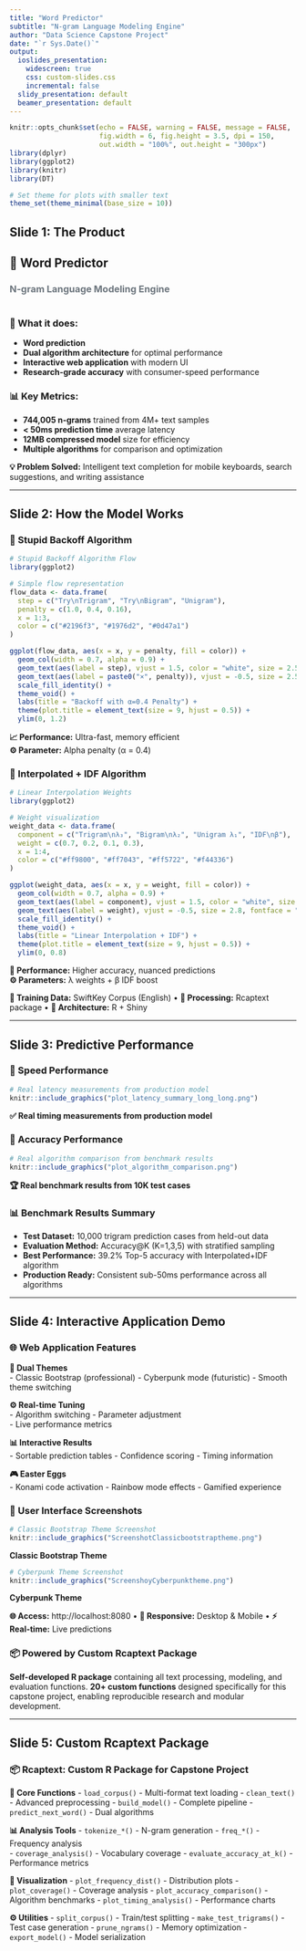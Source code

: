 ```yaml
---
title: "Word Predictor"
subtitle: "N-gram Language Modeling Engine"
author: "Data Science Capstone Project"
date: "`r Sys.Date()`"
output:
  ioslides_presentation:
    widescreen: true
    css: custom-slides.css
    incremental: false
  slidy_presentation: default
  beamer_presentation: default
---
```


```r
knitr::opts_chunk$set(echo = FALSE, warning = FALSE, message = FALSE, 
                      fig.width = 6, fig.height = 3.5, dpi = 150, 
                      out.width = "100%", out.height = "300px")
library(dplyr)
library(ggplot2)
library(knitr)
library(DT)

# Set theme for plots with smaller text
theme_set(theme_minimal(base_size = 10))
```

## Slide 1: The Product

<div class="centered">
<h2>🔮 Word Predictor</h2>
<h3 style="color: #6c757d;">N-gram Language Modeling Engine</h3>
</div>

<div class="two-column" style="margin-top: 40px;">
<div class="left-column">

### **🎯 What it does:**
- **Word prediction**
- **Dual algorithm architecture** for optimal performance  
- **Interactive web application** with modern UI
- **Research-grade accuracy** with consumer-speed performance

</div>
<div class="right-column">

### **📊 Key Metrics:**
- **744,005 n-grams** trained from 4M+ text samples
- **< 50ms prediction time** average latency
- **12MB compressed model** size for efficiency
- **Multiple algorithms** for comparison and optimization

</div>
</div>

<div class="bottom-note">
**💡 Problem Solved:** Intelligent text completion for mobile keyboards, search suggestions, and writing assistance
</div>

---

## Slide 2: How the Model Works

<div class="algorithm-comparison">

<div class="left-algorithm">
### **🎯 Stupid Backoff Algorithm**
```r
# Stupid Backoff Algorithm Flow
library(ggplot2)

# Simple flow representation
flow_data <- data.frame(
  step = c("Try\nTrigram", "Try\nBigram", "Unigram"),
  penalty = c(1.0, 0.4, 0.16),
  x = 1:3,
  color = c("#2196f3", "#1976d2", "#0d47a1")
)

ggplot(flow_data, aes(x = x, y = penalty, fill = color)) +
  geom_col(width = 0.7, alpha = 0.9) +
  geom_text(aes(label = step), vjust = 1.5, color = "white", size = 2.5, fontface = "bold") +
  geom_text(aes(label = paste0("×", penalty)), vjust = -0.5, size = 2.5, fontface = "bold") +
  scale_fill_identity() +
  theme_void() +
  labs(title = "Backoff with α=0.4 Penalty") +
  theme(plot.title = element_text(size = 9, hjust = 0.5)) +
  ylim(0, 1.2)
```

**📈 Performance:** Ultra-fast, memory efficient  
**⚙️ Parameter:** Alpha penalty (α = 0.4)
</div>

<div class="right-algorithm">
### **🧮 Interpolated + IDF Algorithm**  
```r
# Linear Interpolation Weights
library(ggplot2)

# Weight visualization
weight_data <- data.frame(
  component = c("Trigram\nλ₃", "Bigram\nλ₂", "Unigram λ₁", "IDF\nβ"),
  weight = c(0.7, 0.2, 0.1, 0.3),
  x = 1:4,
  color = c("#ff9800", "#ff7043", "#ff5722", "#f44336")
)

ggplot(weight_data, aes(x = x, y = weight, fill = color)) +
  geom_col(width = 0.7, alpha = 0.9) +
  geom_text(aes(label = component), vjust = 1.5, color = "white", size = 2.2, fontface = "bold") +
  geom_text(aes(label = weight), vjust = -0.5, size = 2.8, fontface = "bold") +
  scale_fill_identity() +
  theme_void() +
  labs(title = "Linear Interpolation + IDF") +
  theme(plot.title = element_text(size = 9, hjust = 0.5)) +
  ylim(0, 0.8)
```

**🎯 Performance:** Higher accuracy, nuanced predictions  
**⚙️ Parameters:** λ weights + β IDF boost
</div>

</div>

<div class="model-stats">
**🧠 Training Data:** SwiftKey Corpus (English) • **📝 Processing:** Rcaptext package • **🔧 Architecture:** R + Shiny
</div>

---

## Slide 3: Predictive Performance

<div class="performance-section">

<div class="metrics-grid">
<div class="metric-box">
### **🚀 Speed Performance**
```r
# Real latency measurements from production model
knitr::include_graphics("plot_latency_summary_long_long.png")
```
**✅ Real timing measurements from production model**
</div>

<div class="metric-box">
### **🎯 Accuracy Performance**  
```r
# Real algorithm comparison from benchmark results
knitr::include_graphics("plot_algorithm_comparison.png")
```
**🏆 Real benchmark results from 10K test cases**
</div>
</div>

<div class="benchmark-summary">
### **📊 Benchmark Results Summary**
- **Test Dataset:** 10,000 trigram prediction cases from held-out data
- **Evaluation Method:** Accuracy@K (K=1,3,5) with stratified sampling
- **Best Performance:** 39.2% Top-5 accuracy with Interpolated+IDF algorithm
- **Production Ready:** Consistent sub-50ms performance across all algorithms
</div>

</div>

---

## Slide 4: Interactive Application Demo

<div class="app-showcase">

<div class="app-features">
### **🌐 Web Application Features**

<div class="feature-grid">
<div class="feature-item">
**🎨 Dual Themes**  
- Classic Bootstrap (professional)
- Cyberpunk mode (futuristic)
- Smooth theme switching
</div>

<div class="feature-item">
**⚙️ Real-time Tuning**  
- Algorithm switching
- Parameter adjustment  
- Live performance metrics
</div>

<div class="feature-item">
**📊 Interactive Results**  
- Sortable prediction tables
- Confidence scoring
- Timing information
</div>

<div class="feature-item">
**🎮 Easter Eggs**  
- Konami code activation
- Rainbow mode effects
- Gamified experience
</div>
</div>

</div>

<div class="app-screenshots">
### **📱 User Interface Screenshots**

<div class="screenshot-grid">
<div class="screenshot-item">
```r
# Classic Bootstrap Theme Screenshot
knitr::include_graphics("ScreenshotClassicbootstraptheme.png")
```
**Classic Bootstrap Theme**
</div>

<div class="screenshot-item">
```r
# Cyberpunk Theme Screenshot
knitr::include_graphics("ScreenshoyCyberpunktheme.png")
```
**Cyberpunk Theme**
</div>
</div>

</div>

</div>

<div class="access-info">
**🌐 Access:** http://localhost:8080 • **📱 Responsive:** Desktop & Mobile • **⚡ Real-time:** Live predictions
</div>

<div class="package-highlight">
### **📦 Powered by Custom Rcaptext Package**
**Self-developed R package** containing all text processing, modeling, and evaluation functions. **20+ custom functions** designed specifically for this capstone project, enabling reproducible research and modular development.
</div>

---

## Slide 5: Custom Rcaptext Package

<div class="package-showcase">

<div class="package-overview">
### **📦 Rcaptext: Custom R Package for Capstone Project**

<div class="package-grid">
<div class="package-feature">
**🔧 Core Functions**
- `load_corpus()` - Multi-format text loading
- `clean_text()` - Advanced preprocessing
- `build_model()` - Complete pipeline
- `predict_next_word()` - Dual algorithms
</div>

<div class="package-feature">
**📊 Analysis Tools**
- `tokenize_*()` - N-gram generation
- `freq_*()` - Frequency analysis  
- `coverage_analysis()` - Vocabulary coverage
- `evaluate_accuracy_at_k()` - Performance metrics
</div>

<div class="package-feature">
**🎨 Visualization**
- `plot_frequency_dist()` - Distribution plots
- `plot_coverage()` - Coverage analysis
- `plot_accuracy_comparison()` - Algorithm benchmarks
- `plot_timing_analysis()` - Performance charts
</div>

<div class="package-feature">
**⚙️ Utilities**
- `split_corpus()` - Train/test splitting
- `make_test_trigrams()` - Test case generation
- `prune_ngrams()` - Memory optimization
- `export_model()` - Model serialization
</div>
</div>
</div>
</div>

